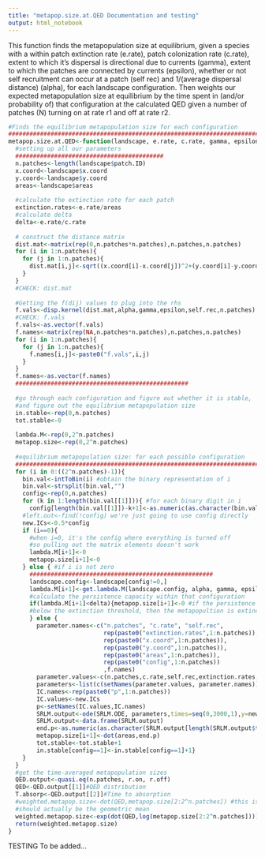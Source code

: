 ---
title: "metapop.size.at.QED Documentation and testing"
output: html_notebook
---

This function finds the metapopulation size at equilibrium, given a species with a within patch extinction rate (e.rate), patch colonization rate (c.rate), extent to which it's dispersal is directional due to currents (gamma), extent to which the patches are connected by currents (epsilon), whether or not self recruitment can occur at a patch (self rec) and 1/(average dispersal distance) (alpha), for each landscape configuration. Then weights our expected metapopulation size at equilibrium by the time spent in (and/or probability of) that configuration at the calculated QED given a number of patches (N) turning on at rate r1 and off at rate r2.



```{r}
#Finds the equilibrium metapopulation size for each configuration
###############################################################################
metapop.size.at.QED<-function(landscape, e.rate, c.rate, gamma, epsilon, self.rec, alpha, r.on, r.off){
  #setting up all our parameters
  ##########################################
  n.patches<-length(landscape$patch.ID)
  x.coord<-landscape$x.coord
  y.coord<-landscape$y.coord
  areas<-landscape$areas
  
  #calculate the extinction rate for each patch
  extinction.rates<-e.rate/areas 
  #calculate delta
  delta<-e.rate/c.rate
  
  # construct the distance matrix
  dist.mat<-matrix(rep(0,n.patches*n.patches),n.patches,n.patches)
  for (i in 1:n.patches){
    for (j in 1:n.patches){
      dist.mat[i,j]<-sqrt((x.coord[i]-x.coord[j])^2+(y.coord[i]-y.coord[j])^2)
    }
  }
  #CHECK: dist.mat
  
  #Getting the f(dij) values to plug into the rhs
  f.vals<-disp.kernel(dist.mat,alpha,gamma,epsilon,self.rec,n.patches)
  #CHECK: f.vals
  f.vals<-as.vector(f.vals)
  f.names<-matrix(rep(NA,n.patches*n.patches),n.patches,n.patches)
  for (i in 1:n.patches){
    for (j in 1:n.patches){
      f.names[i,j]<-paste0("f.vals",i,j)
    }
  }
  f.names<-as.vector(f.names)
  #################################################
  
  #go through each configuration and figure out whether it is stable,
  #and figure out the equilibrium metapopulation size
  in.stable<-rep(0,n.patches)
  tot.stable<-0
  
  lambda.M<-rep(0,2^n.patches)
  metapop.size<-rep(0,2^n.patches)
  
  #equilibrium metapopulation size: for each possible configuration
  #####################################################################################################
  for (i in 0:((2^n.patches)-1)){
    bin.val<-intToBin(i) #obtain the binary representation of i 
    bin.val<-strsplit(bin.val,"")
    config<-rep(0,n.patches)
    for (k in 1:length(bin.val[[1]])){ #for each binary digit in i
      config[length(bin.val[[1]])-k+1]<-as.numeric(as.character(bin.val[[1]][k]))}
    #left.out<-find(!config) we're just going to use config directly
    new.ICs<-0.5*config
    if (i==0){
      #when i=0, it's the config where everything is turned off 
      #so pulling out the matrix elements doesn't work
      lambda.M[i+1]<-0
      metapop.size[i+1]<-0
    } else { #if i is not zero
      ####################################################
      landscape.config<-landscape[config!=0,]
      lambda.M[i+1]<-get.lambda.M(landscape.config, alpha, gamma, epsilon, self.rec, e.rate, c.rate) 
      #calculate the persistence capacity within that configuration
      if(lambda.M[i+1]<delta){metapop.size[i+1]<-0 #if the persistence capacity is
      #below the extinction threshold, then the metapopultion is extinct, set size = 0
      } else {
        parameter.names<-c("n.patches", "c.rate", "self.rec",
                           rep(paste0("extinction.rates",1:n.patches)),
                           rep(paste0("x.coord",1:n.patches)),
                           rep(paste0("y.coord",1:n.patches)),
                           rep(paste0("areas",1:n.patches)),
                           rep(paste0("config",1:n.patches))
                           ,f.names)
        parameter.values<-c(n.patches,c.rate,self.rec,extinction.rates,x.coord,y.coord,areas,config,f.vals)
        parameters<-list(c(setNames(parameter.values, parameter.names)))
        IC.names<-rep(paste0("p",1:n.patches))
        IC.values<-new.ICs
        p<-setNames(IC.values,IC.names)
        SRLM.output<-ode(SRLM.ODE, parameters,times=seq(0,3000,1),y=new.ICs, rootfun=at.equilibrium)
        SRLM.output<-data.frame(SRLM.output)
        end.p<-as.numeric(as.character(SRLM.output[length(SRLM.output$time),-1]))
        metapop.size[i+1]<-dot(areas,end.p)
        tot.stable<-tot.stable+1
        in.stable[config==1]<-in.stable[config==1]+1}
    }
  }
  #get the time-averaged metapopulation sizes
  QED.output<-quasi.eq(n.patches, r.on, r.off)
  QED<-QED.output[[1]]#QED distribution
  T.absorp<-QED.output[[2]]#Time to absorption
  #weighted.metapop.size<-dot(QED,metapop.size[2:2^n.patches]) #this is the expected metapop size in a given configuration x the porportion of time spent in it at QED and summed (therefore the arithmentic mean)
  #should actually be the geometric mean
  weighted.metapop.size<-exp(dot(QED,log(metapop.size[2:2^n.patches])))
  return(weighted.metapop.size)
}
```

TESTING
To be added...
